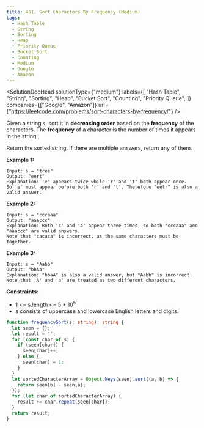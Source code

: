 ```yaml
---
title: 451. Sort Characters By Frequency (Medium)
tags:
  - Hash Table
  - String
  - Sorting
  - Heap
  - Priority Queue
  - Bucket Sort
  - Counting
  - Medium
  - Google
  - Amazon
---
```



<SolutionDocHead
  solutionType={"medium"}
  labels={[
    "Hash Table",
    "String",
    "Sorting",
    "Heap",
    "Bucket Sort",
    "Counting",
    "Priority Queue",
  ]}
  companies={["Google", "Amazon"]}
  url={"https://leetcode.com/problems/sort-characters-by-frequency/"}
/>

Given a string `s`, sort it in <b>decreasing order</b> based on the <b>frequency</b> of the characters. The <b>frequency</b> of a character is the number of times it appears in the string.

Return the sorted string. If there are multiple answers, return any of them.

<b>Example 1:</b>

```
Input: s = "tree"
Output: "eert"
Explanation: 'e' appears twice while 'r' and 't' both appear once.
So 'e' must appear before both 'r' and 't'. Therefore "eetr" is also a valid answer.
```

<b>Example 2:</b>

```
Input: s = "cccaaa"
Output: "aaaccc"
Explanation: Both 'c' and 'a' appear three times, so both "cccaaa" and "aaaccc" are valid answers.
Note that "cacaca" is incorrect, as the same characters must be together.
```

<b>Example 3:</b>

```
Input: s = "Aabb"
Output: "bbAa"
Explanation: "bbaA" is also a valid answer, but "Aabb" is incorrect.
Note that 'A' and 'a' are treated as two different characters.
```

<b>Constraints:</b>

- 1 <= s.length <= 5 \* 10<sup>5</sup>
- s consists of uppercase and lowercase English letters and digits.

```ts title=solution.ts
function frequencySort(s: string): string {
  let seen = {};
  let result = "";
  for (const char of s) {
    if (seen[char]) {
      seen[char]++;
    } else {
      seen[char] = 1;
    }
  }
  let sortedCharacterArray = Object.keys(seen).sort((a, b) => {
    return seen[b] - seen[a];
  });
  for (let char of sortedCharacterArray) {
    result += char.repeat(seen[char]);
  }
  return result;
}
```
